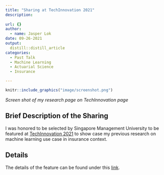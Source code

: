 ```yaml
---
title: "Sharing at TechInnovation 2021"
description: 
  
url: {}
author:
  - name: Jasper Lok
date: 09-26-2021
output:
  distill::distill_article
categories:
  - Past Talk
  - Machine Learning
  - Actuarial Science
  - Insurance

---
```



```r
knitr::include_graphics("image/screenshot.png")

```

*Screen shot of my research page on TechInnovation page*


## Brief Description of the Sharing

I was honored to be selected by Singapore Management University to be featured at [TechInnovation 2021](https://www.techinnovation.com.sg/website/26009/) to show case my previous research on machine learning use case in insurance context.


## Details

The details of the feature can be found under this [link](https://www.techinnovation.com.sg/website/29743/singapore-management-university-school-of-computing-and-information-systems/).


